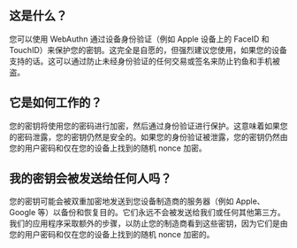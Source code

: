 ## 这是什么？

<div className="h-2"/>

您可以使用 WebAuthn 通过设备身份验证（例如 Apple 设备上的 FaceID 和 TouchID）来保护您的密钥。这完全是自愿的，但强烈建议您使用，如果您的设备支持的话。这可以通过防止未经身份验证的任何交易或签名来防止钓鱼和手机被盗。

<div className="h-4"/>

## 它是如何工作的？

<div className="h-2"/>

您的密钥将使用您的密码进行加密，然后通过身份验证进行保护。这意味着如果您的密码泄露，您的密钥仍然是安全的。如果您的身份验证被泄露，您的密钥仍然由您的用户密码和仅在您的设备上找到的随机 nonce 加密。

<div className="h-4"/>

## 我的密钥会被发送给任何人吗？

<div className="h-2"/>

您的密钥可能会被双重加密地发送到您设备制造商的服务器（例如 Apple、Google 等）以备份和恢复目的。它们永远不会被发送给我们或任何其他第三方。我们的应用程序采取额外的步骤，以防止您的制造商看到这些密钥，因为它们是由您的用户密码和仅在您的设备上找到的随机 nonce 加密的。

